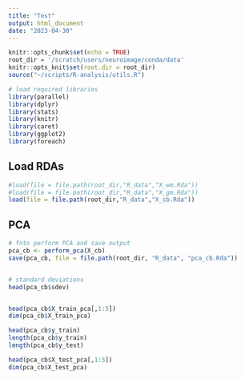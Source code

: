 ```yaml
---
title: "Test"
output: html_document
date: "2023-04-30"
---
```


```r
knitr::opts_chunk$set(echo = TRUE)
root_dir = '/scratch/users/neuroimage/conda/data'
knitr::opts_knit$set(root.dir = root_dir)
source("~/scripts/R-analysis/utils.R")
```

```r
# load required libraries
library(parallel)
library(dplyr)
library(stats)
library(knitr)
library(caret)
library(ggplot2)
library(foreach)
```


## Load RDAs
```r

#load(file = file.path(root_dir,"R_data","X_wm.Rda"))
#load(file = file.path(root_dir,"R_data","X_gm.Rda"))
load(file = file.path(root_dir,"R_data","X_cb.Rda"))

```



## PCA
```r

# fnto perform PCA and save output
pca_cb <- perform_pca(X_cb)
save(pca_cb, file = file.path(root_dir, "R_data", "pca_cb.Rda"))


# standard deviations
head(pca_cb$sdev)


head(pca_cb$X_train_pca[,1:5])
dim(pca_cb$X_train_pca)

head(pca_cb$y_train)
length(pca_cb$y_train)
length(pca_cb$y_test)

head(pca_cb$X_test_pca[,1:5])
dim(pca_cb$X_test_pca)

```






